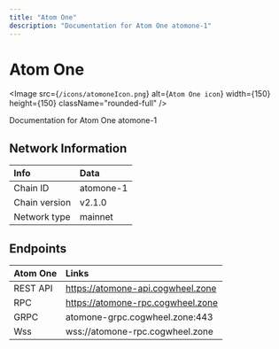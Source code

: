```yaml
---
title: "Atom One"
description: "Documentation for Atom One atomone-1"
---
```


# Atom One

<Image src={`/icons/atomoneIcon.png`} alt={`Atom One icon`} width={150} height={150} className="rounded-full" />

Documentation for Atom One atomone-1


## Network Information

| Info | Data |
| :------------      | :----------      |
| Chain ID           | atomone-1      |
| Chain version      | v2.1.0  |
| Network type       | mainnet   |

## Endpoints

| Atom One         | Links|
| :------------      | :----------|
| REST API           | https://atomone-api.cogwheel.zone      |
| RPC                | https://atomone-rpc.cogwheel.zone      |
| GRPC               | atomone-grpc.cogwheel.zone:443  |
| Wss | wss://atomone-rpc.cogwheel.zone |